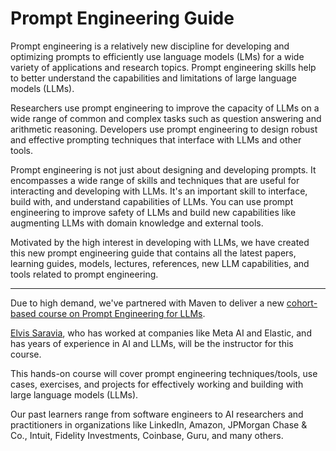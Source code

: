 # Prompt Engineering Guide

Prompt engineering is a relatively new discipline for developing and optimizing prompts to efficiently use language models (LMs) for a wide variety of applications and research topics. Prompt engineering skills help to better understand the capabilities and limitations of large language models (LLMs).

Researchers use prompt engineering to improve the capacity of LLMs on a wide range of common and complex tasks such as question answering and arithmetic reasoning. Developers use prompt engineering to design robust and effective prompting techniques that interface with LLMs and other tools.

Prompt engineering is not just about designing and developing prompts. It encompasses a wide range of skills and techniques that are useful for interacting and developing with LLMs. It's an important skill to interface, build with, and understand capabilities of LLMs. You can use prompt engineering to improve safety of LLMs and build new capabilities like augmenting LLMs with domain knowledge and external tools.

Motivated by the high interest in developing with LLMs, we have created this new prompt engineering guide that contains all the latest papers, learning guides, models, lectures, references, new LLM capabilities, and tools related to prompt engineering.

---
Due to high demand, we've partnered with Maven to deliver a new [cohort-based course on Prompt Engineering for LLMs](https://maven.com/dair-ai/prompt-engineering-llms).

[Elvis Saravia](https://www.linkedin.com/in/omarsar/), who has worked at companies like Meta AI and Elastic, and has years of experience in AI and LLMs, will be the instructor for this course.

This hands-on course will cover prompt engineering techniques/tools, use cases, exercises, and projects for effectively working and building with large language models (LLMs).

Our past learners range from software engineers to AI researchers and practitioners in organizations like LinkedIn, Amazon, JPMorgan Chase & Co., Intuit, Fidelity Investments, Coinbase, Guru, and many others.
